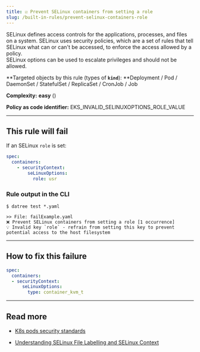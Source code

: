 ```yaml
---
title: ☑️ Prevent SELinux containers from setting a role
slug: /built-in-rules/prevent-selinux-containers-role
---
```


SELinux defines access controls for the applications, processes, and files on a system. SELinux uses security policies, which are a set of rules that tell SELinux what can or can't be accessed, to enforce the access allowed by a policy.  
SELinux options can be used to escalate privileges and should not be allowed.

**Targeted objects by this rule (types of **`kind`**): **Deployment / Pod / DaemonSet / StatefulSet / ReplicaSet / CronJob / Job

**Complexity:** **easy** (<Complexity/>)

**Policy as code identifier:** EKS_INVALID_SELINUXOPTIONS_ROLE_VALUE

---

## This rule will fail

If an SELinux `role` is set:

```yaml
spec:
  containers:
    - securityContext:
        seLinuxOptions:
          role: usr
```

### Rule output in the CLI

```terminal
$ datree test *.yaml

>> File: failExample.yaml
❌ Prevent SELinux containers from setting a role [1 occurrence]
💡 Invalid key `role` - refrain from setting this key to prevent potential access to the host filesystem
```

---

## How to fix this failure

```yaml
spec:
  containers:
  - securityContext:
      seLinuxOptions:
        type: container_kvm_t
```

---

## Read more

- [K8s pods security standards](https://kubernetes.io/docs/concepts/security/pod-security-standards/)

- [Understanding SELinux File Labelling and SELinux Context](https://www.thegeekdiary.com/understanding-selinux-file-labelling-and-selinux-context/)